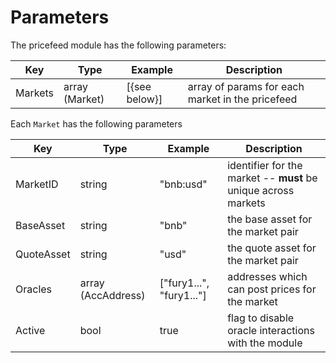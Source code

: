 

# Parameters

The pricefeed module has the following parameters:

| Key     | Type           | Example        | Description                                      |
| ------- | -------------- | -------------- | ------------------------------------------------ |
| Markets | array (Market) | [\{see below}] | array of params for each market in the pricefeed |

Each `Market` has the following parameters

| Key        | Type               | Example                  | Description                                                    |
| ---------- | ------------------ | ------------------------ | -------------------------------------------------------------- |
| MarketID   | string             | "bnb:usd"                | identifier for the market -- **must** be unique across markets |
| BaseAsset  | string             | "bnb"                    | the base asset for the market pair                             |
| QuoteAsset | string             | "usd"                    | the quote asset for the market pair                            |
| Oracles    | array (AccAddress) | ["fury1...", "fury1..."] | addresses which can post prices for the market                 |
| Active     | bool               | true                     | flag to disable oracle interactions with the module            |


